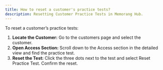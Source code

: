 ```yaml
---
title: How to reset a customer's practice tests?
description: Resetting Customer Practice Tests in Memorang Hub.
---
```


To reset a customer’s practice tests:

1. **Locate the Customer:** Go to the customers page and select the customer.
2. **Open Access Section:** Scroll down to the Access section in the detailed view and find the practice test.
3. **Reset the Test:** Click the three dots next to the test and select Reset Practice Test. Confirm the reset.
